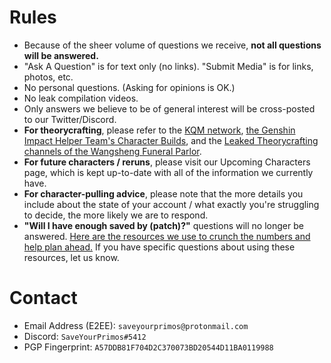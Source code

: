 # Rules

- Because of the sheer volume of questions we receive, **not all questions will be answered.**
- "Ask A Question" is for text only (no links). "Submit Media" is for links, photos, etc.
- No personal questions. (Asking for opinions is OK.)
- No leak compilation videos.
- Only answers we believe to be of general interest will be cross-posted to our Twitter/Discord.
- **For theorycrafting**, please refer to the [KQM network](https://keqingmains.com/network), [the Genshin Impact Helper Team's Character Builds](https://docs.google.com/spreadsheets/d/1gNxZ2xab1J6o1TuNVWMeLOZ7TPOqrsf3SshP5DLvKzI/edit#gid=2001372201), and the [Leaked Theorycrafting channels of the Wangsheng Funeral Parlor](https://discord.gg/HuTao).
- **For future characters / reruns**, please visit our Upcoming Characters page, which is kept up-to-date with all of the information we currently have.
- **For character-pulling advice**, please note that the more details you include about the state of your account / what exactly you're struggling to decide, the more likely we are to respond.
- **"Will I have enough saved by (patch)?"** questions will no longer be answered. [Here are the resources we use to crunch the numbers and help plan ahead.](https://saveyourprimos.tumblr.com/resources) If you have specific questions about using these resources, let us know.

# Contact

- Email Address (E2EE): `saveyourprimos@protonmail.com`
- Discord: `SaveYourPrimos#5412`
- PGP Fingerprint: `A57DDB81F704D2C370073BD20544D11BA0119988`
